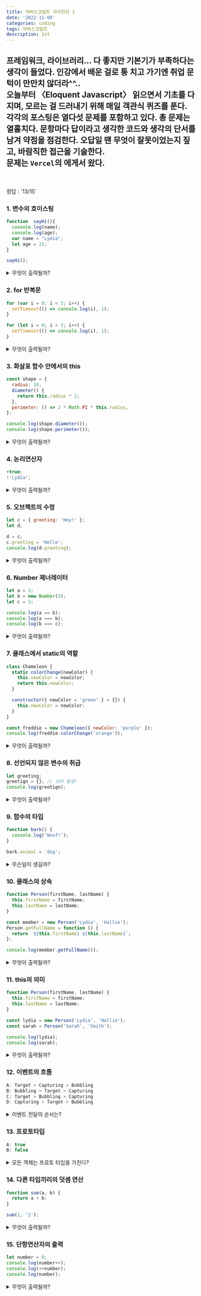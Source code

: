 ```yaml
---
title: 자바스크립트 자가진단 1
date: '2022-11-08'
categories: coding
tags: 자바스크립트
description: 1st
---
```

<HeadingNavigator />

프레임워크, 라이브러리... 다 좋지만 기본기가 부족하다는 생각이 들었다. 인강에서 배운 걸로 퉁 치고 가기엔 취업 문턱이 만만치 않더라^^..  
오늘부터 〈Eloquent Javascript〉 읽으면서 기초를 다지며, 모르는 걸 드러내기 위해 매일 객관식 퀴즈를 푼다.
<br/>
각각의 포스팅은 열다섯 문제를 포함하고 있다. 총 문제는 열흘치다. 문항마다 답이라고 생각한 코드와 생각의 단서를 남겨 약점을 점검한다. 오답일 땐 무엇이 잘못이었는지 짚고, 바람직한 접근을 기술한다.
<br/>
문제는 `Vercel`의 <Lnk text='Lydia Hallie' href='https://github.com/lydiahallie/javascript-questions' />에게서 왔다.
<br/>
---
<br/>
<br/>
정답 : `13/15`

### 1. 변수의 호이스팅
```js
function  sayHi(){
  console.log(name);
  console.log(age);
  var name = "Lydia";
  let age = 21;
}

sayHi();
```
<details>
  <summary>무엇이 출력될까?</summary>
    <>
      - 내 생각 : `undefined`, `ReferenceError`  
      - 이유? : 변수 `var`는 선언과 동시에 스코프의 최상단으로 호이스팅된다. 이때 초기화도 같이 이루어지며 기본값은 `undefined`다. 할당값이 붙는 건 그 후다.  
      마찬가지로 `let(const)`도 호이스팅된다. 하지만 `var`와 달리 초기화가 자동으로 이루어지지 않기 때문에 할당이 이루어지기 전까진 값에 접근할 수 없다.
      ---
      - 사족 : 변수처럼 함수도 호이스팅된다. 함수의 기본 형태인 `선언식`들의 경우 순서에 상관없이 서로를 참조/호출할 수 있다. 함수 `표현식`은 이런 함수들을 변수에 묶은 놓은 것이다. 그럴 경우 변수 호이스팅 원칙을 적용받아 순서에 엄격을 가할 수 있다.
      - 오답노트 : -
      <Img src='/images/스샷_호이스팅2.webp' />
      <figcaption>함수선언식이 최상단으로 호이스팅되는 모습</figcaption>
      <Img src='/images/스샷_호이스팅1.webp' />
      <figcaption>변수에 담기면 변수의 원칙을 따른다</figcaption>
    </>
</details>


### 2. for 반복문
```js
for (var i = 0; i < 3; i++) {
  setTimeout(() => console.log(i), 1);
}

for (let i = 0; i < 3; i++) {
  setTimeout(() => console.log(i), 1);
}
```
<details>
  <summary>무엇이 출력될까?</summary>
    <>
    - 내 생각 : `3 3 3` `0 1 2`
    - 이유? : `setTimeout` 콜백 함수는 `WEB API`에 의해 처리되며 큐의 후순위로 넘어간다. 따라서 반복문 루프를 통해 `setTimeout`을 담은 세개의 함수(또는 객체 스코프?)가 먼저 만들어진다. 그리고 나서 `setTimeout()`이 실행되는데, 이 시점에 `var`의 값은 `globalThis`에 묶여 있기 때문에 모두가 같은 값을 가지고 있다. 3개의 함수를 뽑아내고 난 시점에 그 값은 3이다. 따라서 모든 함수의 i는 3을 출력한다.  
    반면 `let`의 값은 블록 스코프로서 `{}` 안에 서식한다. 반복문 루프가 진행될 때 변수 i의 값은 스코프 안에 새로이 할당됐고, 그건 모두 다른 값을 가지고 있다.
    ---
    - 사족 : -
    - 오답노트 : -
    </>
</details>

### 3. 화살표 함수 안에서의 this
```js
const shape = {
  radius: 10,
  diameter() {
    return this.radius * 2;
  },
  perimeter: () => 2 * Math.PI * this.radius,
};

console.log(shape.diameter());
console.log(shape.perimeter());
```
<details>
  <summary>무엇이 출력될까?</summary>
    <>
    - 내 생각 : `20`, `NaN`
    - 이유? : 화살표 함수 안에서 `this`는 현재 함수가 위치한 스코프가 아닌, 그 스코프를 감싸고 있는 객체를 참조한다. 따라서 `perimeter()` 메써드의 `this`는 전역객체의 radius를 의미하게 된다.  
    이건 지금은 없고(undefined), 정의되지 않은 것에 수 연산을 했기에 `NaN`을 내뱉는다.
    ---
    - 사족 : -
    - 오답노트 : -
    </>
</details>

### 4. 논리연산자
```js
+true;
!'Lydia';
```
<details>
  <summary>무엇이 출력될까?</summary>
    <>
    - 내 생각 : `1`, `false`
    - 이유? : `true`는 1과도 같다. 덧셈 연산자 +는 true를 숫자로 읽어들인다. 두 번째의 경우 값이 있는 글자는 `true`와도 같기 때문에 부정논리연산자 `!`를 더하면 false값을 띈다.
    ---
    - 사족 : -
    - 오답노트 : -
    </>
</details>

### 5. 오브젝트의 수정
```js
let c = { greeting: 'Hey!' };
let d;

d = c;
c.greeting = 'Hello';
console.log(d.greeting);
```
<details>
  <summary>무엇이 출력될까?</summary>
    <>
    - 내답 : `Hello`
    - 이유? : 변수 d는 변수 c와 동일하다. 좀 더 자세히 말하면 변수 d는 변수 c가 가진 객체값을 동등하게 참조한다. 때문에 c의 `greeting` 값이 `Hello`로 바뀌면 d의 greeting 값 역시 `Hello`를 가진다.
    ---
    - 사족 : 만약 변수 d가 c의 값을 *참조*하지 않고 `{ greeting: 'Hey!' }`의 값을 새로이 할당받았다면, 이는 표면적으로만 c와 동일할 뿐 사실은 새로운 객체로 취급된다. 그랬을 때 d.greeting은 `Hey!`를 출력한다.
    - 오답노트 : -
    </>
</details>

### 6. Number 제너레이터
```js
let a = 3;
let b = new Number(3);
let c = 3;

console.log(a == b);
console.log(a === b);
console.log(b === c);
```
<details>
  <summary>무엇이 출력될까?</summary>
    <>
    - 내 생각 : `true`, `false`, `false`
    - 이유? : `new Number()` 인스턴스의 타입은 숫자가 아니라 객체다.  
    비교연산자 `==`의 준거는 값이고, `===`는 여기에 더해 타입까지 조응해야 `true`를 리턴한다. 변수 b의 타입은 `object`이고 나머지는 `number`이므로  콘솔에는 `true, false, false`가 찍힌다.
    ---
    - 사족 : 인스턴스들은 부모(또는 prototype)에 있는 다양한 메서드들을 상속(또는 프로토타입 할당에 의해 위임) 받을 수 있다.  
    - 오답노트 : -
    </>
</details>

### 7. 클래스에서 static의 역할
```js
class Chameleon {
  static colorChange(newColor) {
    this.newColor = newColor;
    return this.newColor;
  }

  constructor({ newColor = 'green' } = {}) {
    this.newColor = newColor;
  }
}

const freddie = new Chameleon({ newColor: 'purple' });
console.log(freddie.colorChange('orange'));
```
<details>
  <summary>무엇이 출력될까?</summary>
    <>
    - 내답 : `TypeError`
    - 이유? : 보라색 카멜레온을 잘 뽑긴 했지만, 부모에서 `colorChange` 메써드는  `static`으로 설정돼 있기 때문에 인스턴스에선 접근할 수 없다. 
    ---
    - 사족 : -
    - 오답노트 : -
    </>
</details>

### 8. 선언되지 않은 변수의 취급
```js
let greeting;
greetign = {}; // 오타 발생!
console.log(greetign);

```
<details>
  <summary>무엇이 출력될까?</summary>
    <>
    - 내답 : `{}`
    - 이유? : 오타를 내서 허공에 빈 객체를 할당하고 있다. 하지만 자바스크립트는 유연하기 때문에 이를 전역객체에 저장해 놓는다. 따라서 `globalThis.greetign = {}`을 가진다.
    ---
    - 사족 : -
    - 오답노트 : -
    </>
</details>

### 9. 함수의 타입
```js
function bark() {
  console.log('Woof!');
}

bark.animal = 'dog';
```
<details>
  <summary>무슨일이 생길까?</summary>
    <>
    - 내답 : `별일 없다`
    - 이유? : 함수에 오브젝트처럼 한쌍의 `키-값`(=프로퍼티)를 추가할 수 있을까? 있다. 자바스크립트에서 함수는 *일급객체*다.
    ---
    - 사족 : 자바스크립트에서 함수나 배열은 생성자를 사용하여 만들었건 정해진 기호(리터럴)을 활용하여 만들었건 모두 `new Function()` 제너레이터로부터 만들어진다.  
    사실 자바스크립트에서 `원시값(number, string, symbol 등등)`을 제외한 모든 타입은 객체 타입이다. 정확히 말해 `object`를 프로토타입으로 가진다.
    - 오답노트 : -
    </>
</details>

### 10. 클래스의 상속
```js
function Person(firstName, lastName) {
  this.firstName = firstName;
  this.lastName = lastName;
}

const member = new Person('Lydia', 'Hallie');
Person.getFullName = function () {
  return `${this.firstName} ${this.lastName}`;
};

console.log(member.getFullName());
```
<details>
  <summary>무엇이 출력될까?</summary>
    <>
    - 내 생각 : `TypeError`
    - 이유? : member가 선언된 시점에 `Person`에는 `getFullName()` 메써드가 없었다. 뒤늦게 member에서 이를 찾아보려 해도 `undefined`다. 함수가 아닌 것을 함수처럼 실행했으므로 TypeError 오류가 난다.
    ---
    - 사족 : 이럴 땐 부모클래스에 메써드를 할당할 게 아니라 프로토타입을 통한 위임이 필요하다. 그 경우 시점에 상관없이 메써드에 접근 가능해진다. 아마 그래서 자바스크립트가 프로토타입을 통한 상속(위임) 방식을 채택한 게 아닐까? 이런 거 보면 자바스크립트 만든 사람 참 후리했을 거 같다는 생각이 든다ㅎ
    - 오답노트 : -
    </>
</details>

### 11. this의 의미
```js
function Person(firstName, lastName) {
  this.firstName = firstName;
  this.lastName = lastName;
}

const lydia = new Person('Lydia', 'Hallie');
const sarah = Person('Sarah', 'Smith');

console.log(lydia);
console.log(sarah);
```
<details>
  <summary>무엇이 출력될까?</summary>
    <>
    - 내 생각 : `Person {firstName: "Lydia", lastName: "Hallie"}`, `undefined`
    - 이유? : `Person()`은 일반함수고, 여기서 `this`는 전역객체를 의미한다. `globalThis.firstName = "Sarah", globalThis.lastName = "Smith"`가 배정된다. 이는 `var firstName`에 값을 할당한 것과 같고, `const sarah`에는 아직 아무것도 바인딩되어 있지 않다.
    ---
    - 사족 : -
    - 오답노트 : -
    </>
</details>

### 12. 이벤트의 흐름
```js
A: Target > Capturing > Bubbling
B: Bubbling > Target > Capturing
C: Target > Bubbling > Capturing
D: Capturing > Target > Bubbling
```
<details>
  <summary>이벤트 전달의 순서는?</summary>
    <>
    - 내답 : `Capturing > Target > Bubbling`
    - 이유? : 캡처링을 통해 아래로 내려간 뒤, 버블링을 통해 위로 올라온다.
    ---
    - 사족 : -
    - 오답노트 : -
    </>
</details>

### 13. 프로토타입
```js
A: true
B: false
```
<details>
  <summary>모든 객체는 프로토 타입을 가진다?</summary>
    <>
    - 내 생각 : `true`
    - 이유? : ...
    ---
    - 사족 : -
    - 오답노트 : 기본객체는 프로토타입을 가지지 않는다고 한다. 콘솔로 찍어보니 정말 `null` 이다.
    이때 **기본객체**란 *사용자가 중괄호를 열어 만든 객체*, 또는 `new Object()`로 만든 객체를 지칭한다.
    </>
</details>

### 14. 다른 타입끼리의 덧셈 연산
```js
function sum(a, b) {
  return a + b;
}

sum(1, '2');
```
<details>
  <summary>무엇이 출력될까?</summary>
    <>
    - 내 생각 : `3`
    - 이유? : 자바스크립트의 유연함 때문에 형변환이 일어난다.  
    ---
    - 사족 : 근데 형변환에 우선순위가 있나...?
    - 오답노트 : 있었다. 나는 앞선 인자의 타입(숫자)에 타입이 맞춰진다고 생각했는데, 답은 `"12"`였다. 숫자에 앞서 문자형으로 계산이 되는 것이다.!
    </>
</details>

### 15. 단항연산자의 출력
```js
let number = 0;
console.log(number++);
console.log(++number);
console.log(number);
```
<details>
  <summary>무엇이 출력될까?</summary>
    <>
    - 내 생각 : `0 2 2`
    - 이유? : `number`가 읽힐 때 증감연산자의 위치에 따라 출력이 달라질 수 있다.
    ---
    - 사족 : -
    - 오답노트 : -
    </>
</details>